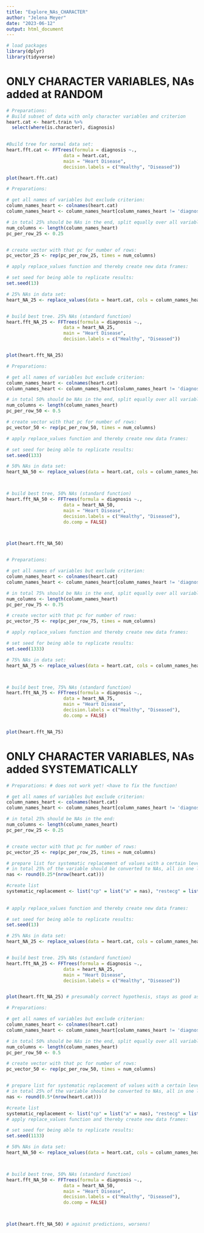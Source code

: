 ```yaml
---
title: "Explore_NAs_CHARACTER"
author: "Jelena Meyer"
date: "2023-06-12"
output: html_document
---
```

```r
# load packages
library(dplyr)
library(tidyverse)

```

# ONLY CHARACTER VARIABLES, NAs added at RANDOM

```r
# Preparations:
# Build subset of data with only character variables and criterion 
heart.cat <- heart.train %>%
  select(where(is.character), diagnosis)
 
```



```r

#Build tree for normal data set:
heart.fft.cat <- FFTrees(formula = diagnosis ~.,
                     data = heart.cat,
                     main = "Heart Disease",
                     decision.labels = c("Healthy", "Diseased"))

plot(heart.fft.cat)

```

```r

# Preparations:

# get all names of variables but exclude criterion: 
column_names_heart <- colnames(heart.cat)
column_names_heart <- column_names_heart[column_names_heart != 'diagnosis']

# in total 25% should be NAs in the end, split equally over all variables: 
num_columns <- length(column_names_heart)
pc_per_row_25 <- 0.25


# create vector with that pc for number of rows:
pc_vector_25 <- rep(pc_per_row_25, times = num_columns)

# apply replace_values function and thereby create new data frames:

# set seed for being able to replicate results:
set.seed(13)

# 25% NAs in data set:
heart_NA_25 <- replace_values(data = heart.cat, cols = column_names_heart, amount = pc_vector_25)


# build best tree. 25% NAs (standard function)
heart.fft_NA_25 <- FFTrees(formula = diagnosis ~.,
                     data = heart_NA_25,
                     main = "Heart Disease",
                     decision.labels = c("Healthy", "Diseased"))


plot(heart.fft_NA_25)


```




```r

# Preparations:

# get all names of variables but exclude criterion: 
column_names_heart <- colnames(heart.cat)
column_names_heart <- column_names_heart[column_names_heart != 'diagnosis']

# in total 50% should be NAs in the end, split equally over all variables: 
num_columns <- length(column_names_heart)
pc_per_row_50 <- 0.5

# create vector with that pc for number of rows:
pc_vector_50 <- rep(pc_per_row_50, times = num_columns)

# apply replace_values function and thereby create new data frames:

# set seed for being able to replicate results:
set.seed(133)

# 50% NAs in data set:
heart_NA_50 <- replace_values(data = heart.cat, cols = column_names_heart, amount = pc_vector_50)



# build best tree, 50% NAs (standard function)
heart.fft_NA_50 <- FFTrees(formula = diagnosis ~.,
                     data = heart_NA_50,
                     main = "Heart Disease",
                     decision.labels = c("Healthy", "Diseased"),
                     do.comp = FALSE)



plot(heart.fft_NA_50)



```



```r

# Preparations:

# get all names of variables but exclude criterion: 
column_names_heart <- colnames(heart.cat)
column_names_heart <- column_names_heart[column_names_heart != 'diagnosis']

# in total 75% should be NAs in the end, split equally over all variables: 
num_columns <- length(column_names_heart)
pc_per_row_75 <- 0.75

# create vector with that pc for number of rows:
pc_vector_75 <- rep(pc_per_row_75, times = num_columns)

# apply replace_values function and thereby create new data frames:

# set seed for being able to replicate results:
set.seed(1333)

# 75% NAs in data set:
heart_NA_75 <- replace_values(data = heart.cat, cols = column_names_heart, amount = pc_vector_75)



# build best tree, 75% NAs (standard function)
heart.fft_NA_75 <- FFTrees(formula = diagnosis ~.,
                     data = heart_NA_75,
                     main = "Heart Disease",
                     decision.labels = c("Healthy", "Diseased"),
                     do.comp = FALSE)


plot(heart.fft_NA_75)


```



# ONLY CHARACTER VARIABLES, NAs added SYSTEMATICALLY


```r

# Preparations: # does not work yet! <have to fix the function!

# get all names of variables but exclude criterion: 
column_names_heart <- colnames(heart.cat)
column_names_heart <- column_names_heart[column_names_heart != 'diagnosis']

# in total 25% should be NAs in the end: 
num_columns <- length(column_names_heart)
pc_per_row_25 <- 0.25


# create vector with that pc for number of rows:
pc_vector_25 <- rep(pc_per_row_25, times = num_columns)

# prepare list for systematic replacement of values with a certain level:
# in total 25% of the variable should be converted to NAs, all in one level:
nas <- round(0.25*(nrow(heart.cat)))

#create list
systematic_replacement <- list("cp" = list("a" = nas), "restecg" = list("normal" = nas), "slope" = list("up" = nas), "thal" = list("normal" = nas))
  
  
# apply replace_values function and thereby create new data frames:

# set seed for being able to replicate results:
set.seed(13)

# 25% NAs in data set:
heart_NA_25 <- replace_values(data = heart.cat, cols = column_names_heart, amount = pc_vector_25, levels_amount = systematic_replacement)


# build best tree. 25% NAs (standard function)
heart.fft_NA_25 <- FFTrees(formula = diagnosis ~.,
                     data = heart_NA_25,
                     main = "Heart Disease",
                     decision.labels = c("Healthy", "Diseased"))


plot(heart.fft_NA_25) # presumably correct hypothesis, stays as good as without NAs.


```




```r

# Preparations:

# get all names of variables but exclude criterion: 
column_names_heart <- colnames(heart.cat)
column_names_heart <- column_names_heart[column_names_heart != 'diagnosis']

# in total 50% should be NAs in the end, split equally over all variables: 
num_columns <- length(column_names_heart)
pc_per_row_50 <- 0.5

# create vector with that pc for number of rows:
pc_vector_50 <- rep(pc_per_row_50, times = num_columns)


# prepare list for systematic replacement of values with a certain level:
# in total 25% of the variable should be converted to NAs, all in one level:
nas <- round(0.5*(nrow(heart.cat)))

#create list
systematic_replacement <- list("cp" = list("a" = nas), "restecg" = list("normal" = nas), "slope" = list("up" = nas), "thal" = list("normal" = nas))
# apply replace_values function and thereby create new data frames:

# set seed for being able to replicate results:
set.seed(1133)

# 50% NAs in data set:
heart_NA_50 <- replace_values(data = heart.cat, cols = column_names_heart, amount = pc_vector_50)



# build best tree, 50% NAs (standard function)
heart.fft_NA_50 <- FFTrees(formula = diagnosis ~.,
                     data = heart_NA_50,
                     main = "Heart Disease",
                     decision.labels = c("Healthy", "Diseased"),
                     do.comp = FALSE)



plot(heart.fft_NA_50) # against predictions, worsens!



```

